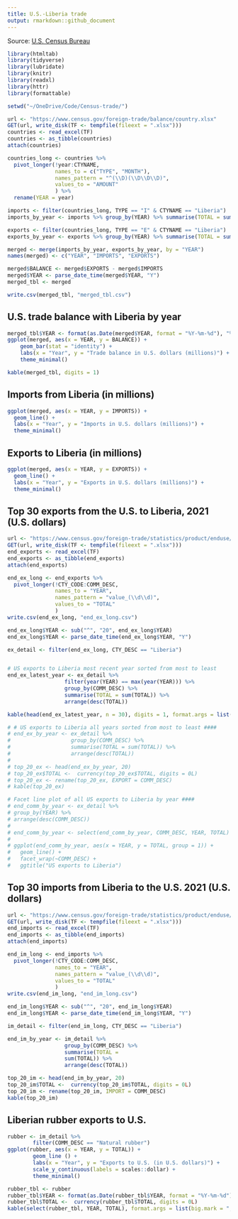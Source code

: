 ```yaml
---
title: U.S.-Liberia trade
output: rmarkdown::github_document
---
```


Source: [U.S. Census Bureau](https://www.census.gov/foreign-trade/balance/c7650.html)

```r

library(htmltab)
library(tidyverse)
library(lubridate)
library(knitr)
library(readxl)
library(httr)
library(formattable)

setwd("~/OneDrive/Code/Census-trade/")

url <- "https://www.census.gov/foreign-trade/balance/country.xlsx"
GET(url, write_disk(TF <- tempfile(fileext = ".xlsx")))
countries <- read_excel(TF)
countries <- as_tibble(countries)
attach(countries)

countries_long <- countries %>%
  pivot_longer(!year:CTYNAME,
               names_to = c("TYPE", "MONTH"),
               names_pattern = "^(\\D)(\\D\\D\\D)",
               values_to = "AMOUNT"
               ) %>%
  rename(YEAR = year)

imports <- filter(countries_long, TYPE == "I" & CTYNAME == "Liberia")
imports_by_year <- imports %>% group_by(YEAR) %>% summarise(TOTAL = sum(AMOUNT))

exports <- filter(countries_long, TYPE == "E" & CTYNAME == "Liberia")
exports_by_year <- exports %>% group_by(YEAR) %>% summarise(TOTAL = sum(AMOUNT))

merged <- merge(imports_by_year, exports_by_year, by = "YEAR")
names(merged) <- c("YEAR", "IMPORTS", "EXPORTS")

merged$BALANCE <- merged$EXPORTS - merged$IMPORTS
merged$YEAR <- parse_date_time(merged$YEAR, "Y")
merged_tbl <- merged

write.csv(merged_tbl, "merged_tbl.csv")

```

## U.S. trade balance with Liberia by year ####

```r

merged_tbl$YEAR <- format(as.Date(merged$YEAR, format = "%Y-%m-%d"), "%Y")
ggplot(merged, aes(x = YEAR, y = BALANCE)) +
    geom_bar(stat = "identity") +
    labs(x = "Year", y = "Trade balance in U.S. dollars (millions)") +
    theme_minimal()

```

```r

kable(merged_tbl, digits = 1)

```

## Imports from Liberia (in millions) ####

```r

ggplot(merged, aes(x = YEAR, y = IMPORTS)) +
  geom_line() +
  labs(x = "Year", y = "Imports in U.S. dollars (millions)") +
  theme_minimal()

```

## Exports to Liberia (in millions) ####

```r

ggplot(merged, aes(x = YEAR, y = EXPORTS)) +
  geom_line() +
  labs(x = "Year", y = "Exports in U.S. dollars (millions)") +
  theme_minimal()

```

## Top 30 exports from the U.S. to Liberia, 2021 (U.S. dollars) ####

```r

url <- "https://www.census.gov/foreign-trade/statistics/product/enduse/exports/enduse_exports.xlsx"
GET(url, write_disk(TF <- tempfile(fileext = ".xlsx")))
end_exports <- read_excel(TF)
end_exports <- as_tibble(end_exports)
attach(end_exports)

end_ex_long <- end_exports %>%
  pivot_longer(!CTY_CODE:COMM_DESC,
               names_to = "YEAR",
               names_pattern = "value_(\\d\\d)",
               values_to = "TOTAL"
               )
write.csv(end_ex_long, "end_ex_long.csv")

```

```r

end_ex_long$YEAR <- sub("^", "20", end_ex_long$YEAR)
end_ex_long$YEAR <- parse_date_time(end_ex_long$YEAR, "Y")

ex_detail <- filter(end_ex_long, CTY_DESC == "Liberia")


# US exports to Liberia most recent year sorted from most to least
end_ex_latest_year <- ex_detail %>%
                  filter(year(YEAR) == max(year(YEAR))) %>%
                  group_by(COMM_DESC) %>%
                  summarise(TOTAL = sum(TOTAL)) %>%
                  arrange(desc(TOTAL))

kable(head(end_ex_latest_year, n = 30), digits = 1, format.args = list(big.mark = ","))

# # US exports to Liberia all years sorted from most to least ####
# end_ex_by_year <- ex_detail %>%
#                   group_by(COMM_DESC) %>%
#                   summarise(TOTAL = sum(TOTAL)) %>%
#                   arrange(desc(TOTAL))
# 
# top_20_ex <- head(end_ex_by_year, 20)
# top_20_ex$TOTAL <-  currency(top_20_ex$TOTAL, digits = 0L)
# top_20_ex <- rename(top_20_ex, EXPORT = COMM_DESC)
# kable(top_20_ex)

# Facet line plot of all US exports to Liberia by year ####
# end_comm_by_year <- ex_detail %>%
# group_by(YEAR) %>%
# arrange(desc(COMM_DESC))
# 
# end_comm_by_year <- select(end_comm_by_year, COMM_DESC, YEAR, TOTAL)
# 
# ggplot(end_comm_by_year, aes(x = YEAR, y = TOTAL, group = 1)) +
#   geom_line() +
#   facet_wrap(~COMM_DESC) +
#   ggtitle("US exports to Liberia")

```

## Top 30 imports from Liberia to the U.S. 2021 (U.S. dollars) ####

```r

url <- "https://www.census.gov/foreign-trade/statistics/product/enduse/imports/enduse_imports.xlsx"
GET(url, write_disk(TF <- tempfile(fileext = ".xlsx")))
end_imports <- read_excel(TF)
end_imports <- as_tibble(end_imports)
attach(end_imports)

end_im_long <- end_imports %>%
  pivot_longer(!CTY_CODE:COMM_DESC,
               names_to = "YEAR",
               names_pattern = "value_(\\d\\d)",
               values_to = "TOTAL"
               )
write.csv(end_im_long, "end_im_long.csv")

end_im_long$YEAR <- sub("^", "20", end_im_long$YEAR)
end_im_long$YEAR <- parse_date_time(end_im_long$YEAR, "Y")

```

```r

im_detail <- filter(end_im_long, CTY_DESC == "Liberia")

end_im_by_year <- im_detail %>%
                  group_by(COMM_DESC) %>%
                  summarise(TOTAL =
                  sum(TOTAL)) %>%
                  arrange(desc(TOTAL))

top_20_im <- head(end_im_by_year, 20)
top_20_im$TOTAL <-  currency(top_20_im$TOTAL, digits = 0L)
top_20_im <- rename(top_20_im, IMPORT = COMM_DESC)
kable(top_20_im)

```

## Liberian rubber exports to U.S. ####

```r

rubber <- im_detail %>%
        filter(COMM_DESC == "Natural rubber")
ggplot(rubber, aes(x = YEAR, y = TOTAL)) +
        geom_line () +
        labs(x = "Year", y = "Exports to U.S. (in U.S. dollars)") +
        scale_y_continuous(labels = scales::dollar) +
        theme_minimal()
```

```r

rubber_tbl <- rubber
rubber_tbl$YEAR <- format(as.Date(rubber_tbl$YEAR, format = "%Y-%m-%d"), "%Y")
rubber_tbl$TOTAL <-  currency(rubber_tbl$TOTAL, digits = 0L)
kable(select(rubber_tbl, YEAR, TOTAL), format.args = list(big.mark = ","))
```

